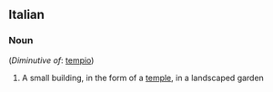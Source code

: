 ==Italian==

===Noun===
{{it-noun|tempiett|m|o|i}}  (''Diminutive of'': [[tempio]])

# A small building, in the form of a [[temple]], in a landscaped garden